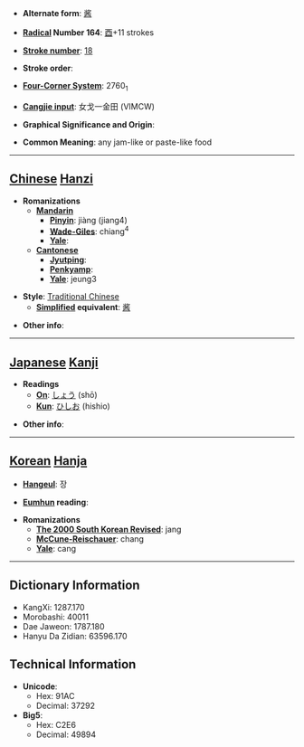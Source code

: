 * '''Alternate form''': [[酱]]

* '''[[Wiktionary:Chinese radical index| Radical]] Number 164''': [[Wiktionary:Chinese radical index 酉|酉]]+11 strokes

* '''[[Wiktionary:Chinese total strokes index|Stroke number]]''': [[Wiktionary:Chinese total strokes index 18|18]]

* '''Stroke order''': 

* '''[[Wiktionary:Chinese four corner index|Four-Corner System]]''': 2760<sub>1</sub>

* '''[[Wiktionary:Chinese Cangjie index|Cangjie input]]''': 女戈一金田 (VIMCW)

* '''Graphical Significance and Origin''': 

* '''Common Meaning''': any jam-like or paste-like food

----

== [[Chinese]] [[Hanzi]] ==

* '''Romanizations'''
** '''[[Mandarin]]'''
*** '''[[Pinyin]]''': jiàng (jiang4)
*** '''[[Wade-Giles]]''': chiang<sup>4</sup>
*** '''[[Yale]]''': 
** '''[[Cantonese]]'''
*** '''[[Jyutping]]''':
*** '''[[Penkyamp]]''': 
*** '''[[Yale]]''': jeung3

* '''Style''': [[Traditional Chinese]] 
** '''[[Simplified Chinese|Simplified]] equivalent''': [[酱]]

* '''Other info''': 

----

== [[Japanese]] [[Kanji]] ==

* '''Readings'''
** '''[[On]]''': [[しょう]] (shō)
** '''[[Kun]]''': [[ひしお]] (hishio)

* '''Other info''':  

----

== [[Korean]] [[Hanja]] ==

* '''[[Hangeul]]''': 장

* '''[[Eumhun]] reading''': 

* '''Romanizations'''
** '''[[The 2000 South Korean Revised Romanization|The 2000 South Korean Revised]]''': jang
** '''[[McCune-Reischauer]]''': chang
** '''[[Yale]]''': cang

----

== Dictionary Information ==

* KangXi: 1287.170
* Morobashi: 40011
* Dae Jaweon: 1787.180
* Hanyu Da Zidian: 63596.170

== Technical Information ==

* '''Unicode''':
** Hex: 91AC
** Decimal: 37292
* '''Big5''':
** Hex: C2E6
** Decimal: 49894